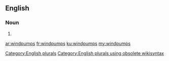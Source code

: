 ==English==

===Noun===
{{head|en}}

# {{plural of|windpump}}

[[Category:English plurals]][[Category:English plurals using obsolete wikisyntax]]

[[ar:windpumps]]
[[fr:windpumps]]
[[ku:windpumps]]
[[my:windpumps]]